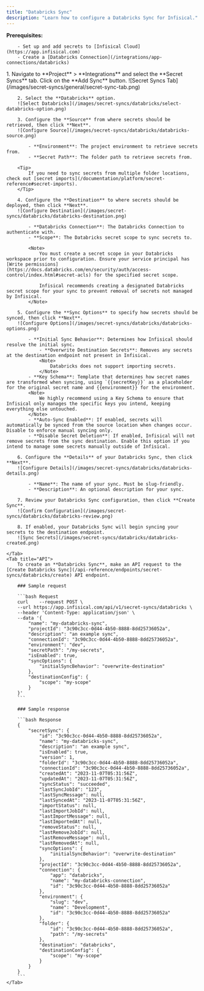 ```yaml
---
title: "Databricks Sync"
description: "Learn how to configure a Databricks Sync for Infisical."
---
```


**Prerequisites:**

        - Set up and add secrets to [Infisical Cloud](https://app.infisical.com)
        - Create a [Databricks Connection](/integrations/app-connections/databricks)

<Tabs>
    <Tab title="Infisical UI">
        1. Navigate to **Project** > **Integrations** and select the **Secret Syncs** tab. Click on the **Add Sync** button.
        ![Secret Syncs Tab](/images/secret-syncs/general/secret-sync-tab.png)

        2. Select the **Databricks** option.
        ![Select Databricks](/images/secret-syncs/databricks/select-databricks-option.png)

        3. Configure the **Source** from where secrets should be retrieved, then click **Next**.
        ![Configure Source](/images/secret-syncs/databricks/databricks-source.png)

            - **Environment**: The project environment to retrieve secrets from.
            - **Secret Path**: The folder path to retrieve secrets from.

        <Tip>
            If you need to sync secrets from multiple folder locations, check out [secret imports](/documentation/platform/secret-reference#secret-imports).
        </Tip>

        4. Configure the **Destination** to where secrets should be deployed, then click **Next**.
        ![Configure Destination](/images/secret-syncs/databricks/databricks-destination.png)

            - **Databricks Connection**: The Databricks Connection to authenticate with.
            - **Scope**: The Databricks secret scope to sync secrets to.

            <Note>
                You must create a secret scope in your Databricks workspace prior to configuration. Ensure your service principal has [Write permissions](https://docs.databricks.com/en/security/auth/access-control/index.html#secret-acls) for the specified secret scope.

                Infisical recommends creating a designated Databricks secret scope for your sync to prevent removal of secrets not managed by Infisical.
            </Note>

        5. Configure the **Sync Options** to specify how secrets should be synced, then click **Next**.
        ![Configure Options](/images/secret-syncs/databricks/databricks-options.png)

            - **Initial Sync Behavior**: Determines how Infisical should resolve the initial sync.
                - **Overwrite Destination Secrets**: Removes any secrets at the destination endpoint not present in Infisical.
                <Note>
                    Databricks does not support importing secrets.
                </Note>
            - **Key Schema**: Template that determines how secret names are transformed when syncing, using `{{secretKey}}` as a placeholder for the original secret name and {{environment}} for the environment.
            <Note>
                We highly recommend using a Key Schema to ensure that Infisical only manages the specific keys you intend, keeping everything else untouched.
            </Note>
            - **Auto-Sync Enabled**: If enabled, secrets will automatically be synced from the source location when changes occur. Disable to enforce manual syncing only.
            - **Disable Secret Deletion**: If enabled, Infisical will not remove secrets from the sync destination. Enable this option if you intend to manage some secrets manually outside of Infisical.

        6. Configure the **Details** of your Databricks Sync, then click **Next**.
        ![Configure Details](/images/secret-syncs/databricks/databricks-details.png)

            - **Name**: The name of your sync. Must be slug-friendly.
            - **Description**: An optional description for your sync.

        7. Review your Databricks Sync configuration, then click **Create Sync**.
        ![Confirm Configuration](/images/secret-syncs/databricks/databricks-review.png)

        8. If enabled, your Databricks Sync will begin syncing your secrets to the destination endpoint.
        ![Sync Secrets](/images/secret-syncs/databricks/databricks-created.png)

    </Tab>
    <Tab title="API">
        To create an **Databricks Sync**, make an API request to the [Create Databricks Sync](/api-reference/endpoints/secret-syncs/databricks/create) API endpoint.

        ### Sample request

        ```bash Request
        curl    --request POST \
        --url https://app.infisical.com/api/v1/secret-syncs/databricks \
        --header 'Content-Type: application/json' \
        --data '{
            "name": "my-databricks-sync",
            "projectId": "3c90c3cc-0d44-4b50-8888-8dd25736052a",
            "description": "an example sync",
            "connectionId": "3c90c3cc-0d44-4b50-8888-8dd25736052a",
            "environment": "dev",
            "secretPath": "/my-secrets",
            "isEnabled": true,
            "syncOptions": {
                "initialSyncBehavior": "overwrite-destination"
            },
            "destinationConfig": {
                "scope": "my-scope"
            }
        }'
        ```

        ### Sample response

        ```bash Response
        {
            "secretSync": {
                "id": "3c90c3cc-0d44-4b50-8888-8dd25736052a",
                "name": "my-databricks-sync",
                "description": "an example sync",
                "isEnabled": true,
                "version": 1,
                "folderId": "3c90c3cc-0d44-4b50-8888-8dd25736052a",
                "connectionId": "3c90c3cc-0d44-4b50-8888-8dd25736052a",
                "createdAt": "2023-11-07T05:31:56Z",
                "updatedAt": "2023-11-07T05:31:56Z",
                "syncStatus": "succeeded",
                "lastSyncJobId": "123",
                "lastSyncMessage": null,
                "lastSyncedAt": "2023-11-07T05:31:56Z",
                "importStatus": null,
                "lastImportJobId": null,
                "lastImportMessage": null,
                "lastImportedAt": null,
                "removeStatus": null,
                "lastRemoveJobId": null,
                "lastRemoveMessage": null,
                "lastRemovedAt": null,
                "syncOptions": {
                    "initialSyncBehavior": "overwrite-destination"
                },
                "projectId": "3c90c3cc-0d44-4b50-8888-8dd25736052a",
                "connection": {
                    "app": "databricks",
                    "name": "my-databricks-connection",
                    "id": "3c90c3cc-0d44-4b50-8888-8dd25736052a"
                },
                "environment": {
                    "slug": "dev",
                    "name": "Development",
                    "id": "3c90c3cc-0d44-4b50-8888-8dd25736052a"
                },
                "folder": {
                    "id": "3c90c3cc-0d44-4b50-8888-8dd25736052a",
                    "path": "/my-secrets"
                },
                "destination": "databricks",
                "destinationConfig": {
                    "scope": "my-scope"
                }
            }
        }
        ```
    </Tab>
</Tabs>
